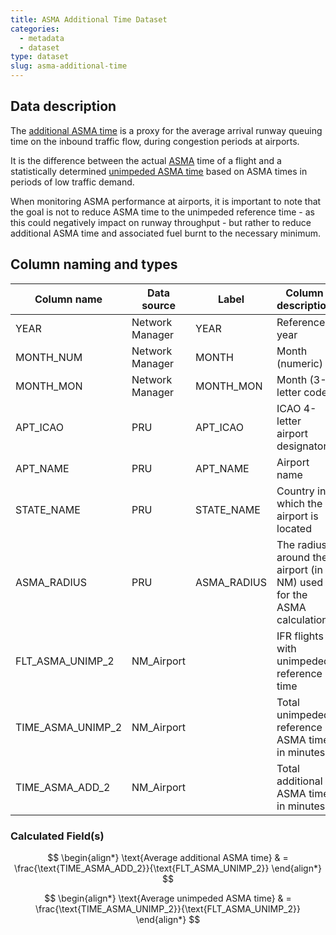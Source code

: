 ```yaml
---
title: ASMA Additional Time Dataset
categories:
  - metadata
  - dataset
type: dataset
slug: asma-additional-time
---
```


## Data description
The [additional ASMA time](/reference/definition/additional-asma-time/)
is a proxy for the average arrival runway queuing time on the inbound traffic flow,
during congestion periods at airports.

It is the difference between the actual
[ASMA](/reference/acronym/asma/)
time of a flight and a statistically determined
[unimpeded ASMA time](/reference/definition/unimpeded-asma-time/)
based on ASMA times in periods of low traffic demand.

When monitoring ASMA performance at airports, it is important to note that the
goal is not to reduce ASMA time to the unimpeded reference time - as this could
negatively impact on runway throughput - but rather to reduce additional ASMA
time and associated fuel burnt to the necessary minimum.

## Column naming and types

| Column name       | Data source     | Label       | Column description                                                  | Example  |
|-------------------|-----------------|-------------|---------------------------------------------------------------------|----------|
| YEAR              | Network Manager | YEAR        | Reference year                                                      | 2014     |
| MONTH_NUM         | Network Manager | MONTH       | Month (numeric)                                                     | 1        |
| MONTH_MON         | Network Manager | MONTH_MON   | Month (3-letter code)                                               | JAN      |
| APT_ICAO          | PRU             | APT_ICAO    | ICAO 4-letter airport designator                                    | EBBR     |
| APT_NAME          | PRU             | APT_NAME    | Airport name                                                        | Brussels |
| STATE_NAME        | PRU             | STATE_NAME  | Country in which the airport is located                             | Belgium  |
| ASMA_RADIUS       | PRU             | ASMA_RADIUS | The radius around the airport (in NM) used for the ASMA calculation | 40       |
| FLT_ASMA_UNIMP_2  | NM_Airport      |             | IFR flights with unimpeded reference time                           | 7290     |
| TIME_ASMA_UNIMP_2 | NM_Airport      |             | Total unimpeded reference ASMA time in minutes                      | 60081    |
| TIME_ASMA_ADD_2   | NM_Airport      |             | Total additional ASMA time in minutes                               | 15175    |


### Calculated Field(s)

$$
\begin{align*}
\text{Average additional ASMA time} & = \frac{\text{TIME_ASMA_ADD_2}}{\text{FLT_ASMA_UNIMP_2}} 
\end{align*}
$$

$$
\begin{align*}
\text{Average unimpeded ASMA time} & = \frac{\text{TIME_ASMA_UNIMP_2}}{\text{FLT_ASMA_UNIMP_2}}
\end{align*}
$$
